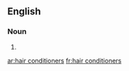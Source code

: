 ==English==

===Noun===
{{head|en|plural|head=[[hair]] [[conditioner]]s}}

# {{plural of|hair conditioner|lang=en|nocat=1}}

[[ar:hair conditioners]]
[[fr:hair conditioners]]
